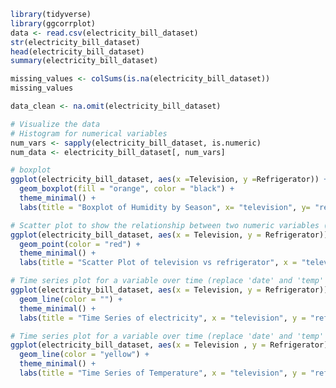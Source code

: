 ```{r}
library(tidyverse)
library(ggcorrplot)
data <- read.csv(electricity_bill_dataset)
str(electricity_bill_dataset)
head(electricity_bill_dataset)
summary(electricity_bill_dataset)
```

```{r}
missing_values <- colSums(is.na(electricity_bill_dataset))
missing_values
```
```{r}
data_clean <- na.omit(electricity_bill_dataset)
```

```{r}
# Visualize the data
# Histogram for numerical variables
num_vars <- sapply(electricity_bill_dataset, is.numeric)
num_data <- electricity_bill_dataset[, num_vars]
```

```{r}
# boxplot
ggplot(electricity_bill_dataset, aes(x =Television, y =Refrigerator)) +
  geom_boxplot(fill = "orange", color = "black") +
  theme_minimal() +
  labs(title = "Boxplot of Humidity by Season", x= "television", y= "refrigerator")
```

```{r}
# Scatter plot to show the relationship between two numeric variables (replace 'temp' and 'humidity' with appropriate column names)
ggplot(electricity_bill_dataset, aes(x = Television, y = Refrigerator)) +
  geom_point(color = "red") +
  theme_minimal() +
  labs(title = "Scatter Plot of television vs refrigerator", x = "television", y = "refrigerator")
```
```{r}
# Time series plot for a variable over time (replace 'date' and 'temp' with appropriate column names)
ggplot(electricity_bill_dataset, aes(x = Television, y = Refrigerator)) +
  geom_line(color = "") +
  theme_minimal() +
  labs(title = "Time Series of electricity", x = "television", y = "refrigerator")
```
```{r}
# Time series plot for a variable over time (replace 'date' and 'temp' with appropriate column names)
ggplot(electricity_bill_dataset, aes(x = Television , y = Refrigerator)) +
  geom_line(color = "yellow") +
  theme_minimal() +
  labs(title = "Time Series of Temperature", x = "television", y = "refrigerator")
```